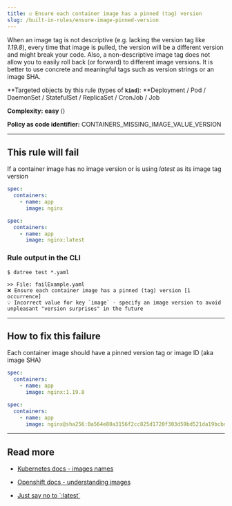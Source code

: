 ```yaml
---
title: ☑️ Ensure each container image has a pinned (tag) version
slug: /built-in-rules/ensure-image-pinned-version
---
```



When an image tag is not descriptive (e.g. lacking the version tag like _1.19.8_), every time that image is pulled, the version will be a different version and might break your code. Also, a non-descriptive image tag does not allow you to easily roll back (or forward) to different image versions. It is better to use concrete and meaningful tags such as version strings or an image SHA.

**Targeted objects by this rule (types of **`kind`**): **Deployment / Pod / DaemonSet / StatefulSet / ReplicaSet / CronJob / Job

**Complexity:** **easy** (<Complexity/>)

**Policy as code identifier:** CONTAINERS_MISSING_IMAGE_VALUE_VERSION

---

## This rule will fail

If a container image has no image version or is using _latest_ as its image tag version

```yaml
spec:
  containers:
    - name: app
      image: nginx
```

```yaml
spec:
  containers:
    - name: app
      image: nginx:latest
```

### Rule output in the CLI

```terminal
$ datree test *.yaml

>> File: failExample.yaml
❌ Ensure each container image has a pinned (tag) version [1 occurrence]
💡 Incorrect value for key `image` - specify an image version to avoid unpleasant "version surprises" in the future
```

---

## How to fix this failure

Each container image should have a pinned version tag or image ID (aka image SHA)

```yaml
spec:
  containers:
    - name: app
      image: nginx:1.19.8
```

```yaml
spec:
  containers:
    - name: app
      image: nginx@sha256:0a564e80a3156f2cc825d1720f303d59bd521da19bcbd01316870e1313ecbd23
```

---

## Read more

- [Kubernetes docs - images names](https://kubernetes.io/docs/concepts/containers/images/#image-names)

- [Openshift docs - understanding images](https://docs.openshift.com/container-platform/4.1/openshift_images/images-understand.html)

- [Just say no to \`:latest\`](https://platformers.dev/log/2022-03-02-latest-literally-kills-puppies/)
